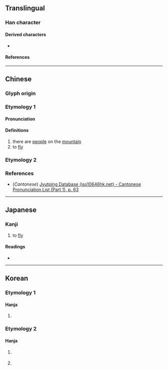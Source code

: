 {{also|仙}}
{{character info}}
==Translingual==

===Han character===
{{Han char|rn=9|rad=人|as=03|sn=5|four=80770|canj=OU,XOU|ids=⿱𠆢山}}

====Derived characters====
* {{l|mul|[[佡]], [[𭇔]], [[𭖜]], [[𢊞]]}}

====References====
{{Han ref|kx=0092.140|dkj=00375|dj=0196.040|hdz=10111.070|uh=4EDA}}

----

==Chinese==
{{zh-forms}}

===Glyph origin===
{{Han etym}}

===Etymology 1===

====Pronunciation====
{{zh-pron
|m=xiān
|c=hin1
|mc=
|oc=y
|ma=
|cat=v
}}

====Definitions====
{{zh-hanzi}}

# there are [[people]] on the [[mountain]]
# to [[fly]] {{attention|zh|輕舉貌?}}

===Etymology 2===
{{zh-see|仙|a}}

===References===
* (''Cantonese'') [http://www.iso10646hk.net/jp/document/download.jsp Jyutping Database (iso10646hk.net) - Cantonese Pronunciation List (Part 1), p. 63]

----

==Japanese==

===Kanji===
{{ja-kanji|grade=uc|rs=人03}}

# to [[fly]]

====Readings====
* {{ja-readings|on=けん|kun=とぶ}}

----

==Korean==

===Etymology 1===

====Hanja====
{{ko-hanja|[[산]] [[위]]에 [[사람]] [[있다|있]]을|헌}}

# {{lb|ko|obsolete}} {{hanja form of|헌|There are people on the top of a mountain}}

===Etymology 2===

====Hanja====
{{ko-hanja|신선|선}}

# {{lb|ko|obsolete}} {{alt form|ko|仙||{{hanja form of|선|a [[sage]] or [[hermit]], an [[enlightened]] person, usually [[immortal]] and [[ageless]]}}}}
# {{lb|ko|obsolete}} {{hanja form of|선|to [[fly]]}}